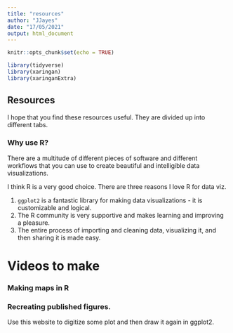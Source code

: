 ```yaml
---
title: "resources"
author: "JJayes"
date: "17/05/2021"
output: html_document
---
```


```r
knitr::opts_chunk$set(echo = TRUE)

library(tidyverse)
library(xaringan)
library(xaringanExtra)
```

## Resources

I hope that you find these resources useful. They are divided up into different tabs.

### Why use R?

There are a multitude of different pieces of software and different workflows that you can use to create beautiful and intelligible data visualizations.

I think R is a very good choice. There are three reasons I love R for data viz.

1. `ggplot2` is a fantastic library for making data visualizations - it is customizable and logical. 
2. The R community is very supportive and makes learning and improving a pleasure.
3. The entire process of importing and cleaning data, visualizing it, and then sharing it is made easy.


# Videos to make

### Making maps in R

### Recreating published figures.

Use this website to digitize some plot and then draw it again in ggplot2.
